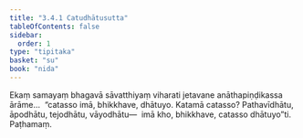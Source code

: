 ```yaml
---
title: "3.4.1 Catudhātusutta"
tableOfContents: false
sidebar:
  order: 1
type: "tipitaka"
basket: "su"
book: "nida"
---
```



<DynamicBreadcrumb />

<Division number="114" book="nida">

<Paragraph number="787" book="nida">
Ekaṃ samayaṃ bhagavā sāvatthiyaṃ viharati jetavane anāthapiṇḍikassa ārāme…  “catasso imā, bhikkhave, dhātuyo. Katamā catasso? Pathavīdhātu, āpodhātu, tejodhātu, vāyodhātu—  imā kho, bhikkhave, catasso dhātuyo”ti.

</Paragraph>
</Division>

<Paragraph number="788" type="center" book="nida">
Paṭhamaṃ.
</Paragraph>